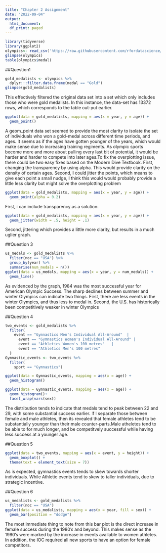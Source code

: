 ```yaml
---
title: "Chapter 2 Assignment"
date: "2022-09-04"
output: 
  html_document:
  df_print: paged
---
```


```r
library(tidyverse)
library(ggplot2)
olympics<- read_csv('https://raw.githubusercontent.com/rfordatascience/tidytuesday/master/data/2021/2021-07-27/olympics.csv')
glimpse(olympics)
table(olympics$medal)
```

##Question1 

```r
gold_medalists <- olympics %>%
  dplyr:::filter.data.frame(medal == "Gold")
glimpse(gold_medalists)

```

This effectively filtered the original data set into a set which only includes those who were gold medalists. In this instance, the data-set has 13372 rows, which corresponds to the table out-put earlier.

```r
ggplot(data = gold_medalists, mapping = aes(x = year, y = age)) + 
  geom_point()

```

A geom_point data set seemed to provide the most clarity to isolate the set of individuals who won a gold-medal across different time periods, and ages. It seems as if the ages have gotten younger of the years, which would make sense due to increasing training regiments. As olympic sports become more and more about pulling every last bit of potential, it would be harder and harder to compete into later ages.To fix the overplotting issue, there could be two easy fixes based on the Modern Dive Textbook. First, changing the transparency by using alpha. This would provide clarity on the density of certain ages. Second, I could jitter the points, which means to give each point a small nudge, I think this would would probably provide a little less clarity but might solve the overplotting problem


```r
ggplot(data = gold_medalists, mapping = aes(x = year, y = age)) + 
  geom_point(alpha = 0.2)
```

First, i can include transparency as a solution.
```r
ggplot(data = gold_medalists, mapping = aes(x = year, y = age)) + 
  geom_jitter(width = .5, height = .1)
```

Second, jittering which provides a little more clarity, but results in a much uglier graph.


##Question 3
```r
us_medals <- gold_medalists %>% 
  filter(noc == "USA") %>% 
  group_by(year) %>% 
  summarise(num_medals = n())
ggplot(data = us_medals, mapping = aes(x = year, y = num_medals)) + 
  geom_line()
```

As evidenced by the graph, 1984 was the most successful year for American Olympic Success. The sharp declines between summer and winter Olympics can indicate two things. First, there are less events in the winter Olympics, and thus less to medal in. Second, the U.S. has historically been competitively weaker in winter Olympics

##Question 4
```r
two_events <- gold_medalists %>%
  filter(
    event == "Gymnastics Men's Individual All-Around"  |
      event == "Gymnastics Women's Individual All-Around" |
      event == "Athletics Women's 100 metres"   |
      event == "Athletics Men's 100 metres"
  ) 
Gymnastic_events <- two_events %>%
  filter(
    sport == "Gymnastics")

ggplot(data = Gymnastic_events, mapping = aes(x = age)) + 
  geom_histogram()

ggplot(data = Gymnastic_events, mapping = aes(x = age)) + 
  geom_histogram()+
  facet_wrap(vars(sex))
```

The distribution tends to indicate that medals tend to peak between 22 and 29, with some substantial success earlier. If I separate those between female and male athletes, then its revealed that female athletes tend to be substantially younger than their male counter-parts.Male atheletes tend to be able to for much longer, and be competitvely successful while having less success at a younger age.

##Question 5
```r
ggplot(data = two_events, mapping = aes(x = event, y = height)) + 
  geom_boxplot() +
  theme(text = element_text(size = 7))
```

As is expected, gymnastics events tends to skew towards shorter individuals. While Athletic events tend to skew to taller individuals, due to strategic incentive.

##Question 6

```r
us_medalists <- gold_medalists %>% 
  filter(noc == "USA")
ggplot(data = us_medalists, mapping = aes(x = year, fill = sex)) +
  geom_bar(position = "dodge")
```

The most immediate thing to note from this bar plot is the direct increase in female success during the 1980's and beyond. This makes sense as the 1980's were marked by the increase in events available to women athletes. In addition, the IOC required all new sports to have an option for female competitors. 
